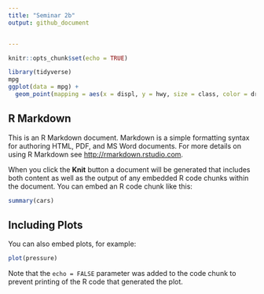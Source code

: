 ```yaml
---
title: "Seminar 2b"
output: github_document


---
```




```r
knitr::opts_chunk$set(echo = TRUE)
```

```r
library(tidyverse)
mpg
ggplot(data = mpg) + 
  geom_point(mapping = aes(x = displ, y = hwy, size = class, color = drv))
```


## R Markdown

This is an R Markdown document. Markdown is a simple formatting syntax for authoring HTML, PDF, and MS Word documents. For more details on using R Markdown see <http://rmarkdown.rstudio.com>.

When you click the **Knit** button a document will be generated that includes both content as well as the output of any embedded R code chunks within the document. You can embed an R code chunk like this:

```r
summary(cars)
```

## Including Plots

You can also embed plots, for example:

```r
plot(pressure)
```

Note that the `echo = FALSE` parameter was added to the code chunk to prevent printing of the R code that generated the plot.

